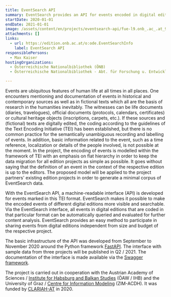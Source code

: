```yaml
---
title: EventSearch API
summary: EventSearch provides an API for events encoded in digital editions.
startDate: 2020-01-01
endDate: 2021-01-01
image: /assets/content/en/projects/eventsearch-api/fue-l9.onb_.ac_.at_9001_docs_2.png
attachments: []
links:
  - url: https://edition.onb.ac.at/o:ode.EventSearchInfo
    label: EventSearch API
responsiblePersons:
  - Max Kaiser
hostingOrganizations:
  - Österreichische Nationalbibliothek (ÖNB)
  - Österreichische Nationalbibliothek - Abt. für Forschung u. Entwicklung

---
```

Events are ubiquitous features of human life at all times in all places. One encounters mentioning and documentation of events in historical and contemporary sources as well as in fictional texts which all are the basis of research in the humanities inevitably. The witnesses can be life documents (diaries, travelogues), official documents (protocols, calendars, certificates) or cultural heritage objects (inscriptions, carpets, etc.). If these sources and (fictional) texts are digitally edited, the coding according to the guidelines of the Text Encoding Initiative (TEI) has been established, but there is no common practice for the semantically unambiguous recording and labelling of events. In addition, basic information related to the event, such as a time reference, localization or details of the people involved, is not possible at the moment. In the project, the encoding of events is modelled within the framework of TEI with an emphasis on flat hierarchy in order to keep the data migration for all edition projects as simple as possible. It goes without saying that the definition of an event in the context of the respective edition is up to the editors. The proposed model will be applied to the project partners' existing edition projects in order to generate a minimal corpus of EventSearch data.

With the EventSearch API, a machine-readable interface (API) is developed for events marked in this TEI format. EventSearch makes it possible to make the encoded events of different digital editions more visible and searchable. Via the EventSearch interface, all events in digital editions that are coded in that particular format can be automatically queried and evaluated for further content analysis. EventSearch provides an easy method to participate in sharing events from digital editions independent from size and budget of the respective project.

The basic infrastructure of the API was developed from September to November 2020 around the Python framework [FastAPI](https://fastapi.tiangolo.com/). The interface with sample data from three projects will be published in Q2 / 2021. The documentation of the interface is made available via the [Swagger framework](https://swagger.io/).

The project is carried out in cooperation with the Austrian Academy of Sciences / [Institute for Habsburg and Balkan Studies](https://www.oeaw.ac.at/ihb) (ÖAW / IHB) and the University of Graz / [Centre for Information Modeling](https://informationsmodellierung.uni-graz.at/de/) (ZIM-ACDH). It was funded by [CLARIAH-AT](https://digital-humanities.at/en/dha/clariah-at) in 2020.